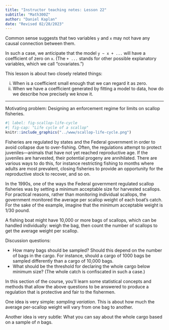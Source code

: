 ```yaml
---
title: "Instructor teaching notes: Lesson 22"
subtitle: "Math300Z"
author: "Daniel Kaplan"
date: "Revised 02/28/2023"
---
```


Common sense suggests that two variables `y` and `x` may not have any causal connection between them.

In such a case, we anticipate that the model `y ~ x + ...` will have a coefficient of zero on `x`. (The `+ ...` stands for other possible explanatory variables, which we call "covariates.")

This lesson is about two closely related things:

i. When is a coefficient small enough that we can regard it as zero.
ii. When we have a coefficient generated by fitting a model to data, how do we describe how precisely we know it. 

--------

Motivating problem: Designing an enforcement regime for limits on scallop fisheries.

```r
#| label: fig-scallop-life-cycle
#| fig-cap: "Life cycle of a scallop"
knitr::include_graphics("../www/scallop-life-cycle.png")
```

Fisheries are regulated by states and the Federal government in order to avoid collapse due to over-fishing. Often, the regulations attempt to protect juveniles---animals that have not yet reached reproductive age.  If the juveniles are harvested, their potential progeny are annihilated. There are various ways to do this, for instance restricting fishing to months where adults are most prevalent, closing fisheries to provide an opportunity for the reproductive stock to recover, and so on.

In the 1990s, one of the ways the Federal government regulated scallop fisheries was by setting a minimum acceptable size for harvested scallops. For practical reasons, rather than monitoring individual scallops, the government monitored the average per scallop weight of each boat's catch. For the sake of the example, imagine that the minimum acceptable weight is 1/30 pound.

A fishing boat might have 10,000 or more bags of scallops, which can be handled individually: weigh the bag, then count the number of scallops to get the average weight per scallop.

Discussion questions:

* How many bags should be sampled? Should this depend on the number of bags in the cargo. For instance, should a cargo of 1000 bags be sampled differently than a cargo of 10,000 bags.
* What should be the threshold for declaring the whole cargo below minimum size? (The whole catch is confiscated in such a case.)

In this section of the course, you'll learn some statistical concepts and methods that allow the above questions to be answered to produce a regulation that is protective and fair to the fishermen.

One idea is very simple: *sampling variation*. This is about how much the average per-scallop weight will vary from one bag to another.

Another idea is very subtle: What you can say about the whole cargo based on a sample of $n$ bags.
